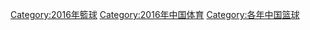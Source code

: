 [[Category:2016年籃球|Category:2016年籃球]]
[[Category:2016年中国体育|Category:2016年中国体育]]
[[Category:各年中国篮球|Category:各年中国篮球]]